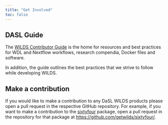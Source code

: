 ```yaml
---
title: "Get Involved"
toc: false
---
```


## DASL Guide

The [WILDS Contributor Guide][guide] is the home for resources and best practices for WDL and Nextflow workflows, research compendia, Docker files and software.

In addition, the guide outlines the best practices that we strive to follow while developing WILDS.


## Make a contribution

If you would like to make a contribution to any DaSL WILDS products please open a pull request in the respective GitHub repository. For example, if you want to make a contribution to the [sixtyfour][] package, open a pull request in the repository for that package at <https://github.com/getwilds/sixtyfour/>.


[guide]: https://getwilds.org/guide/
[sixtyfour]: https://github.com/getwilds/sixtyfour/
